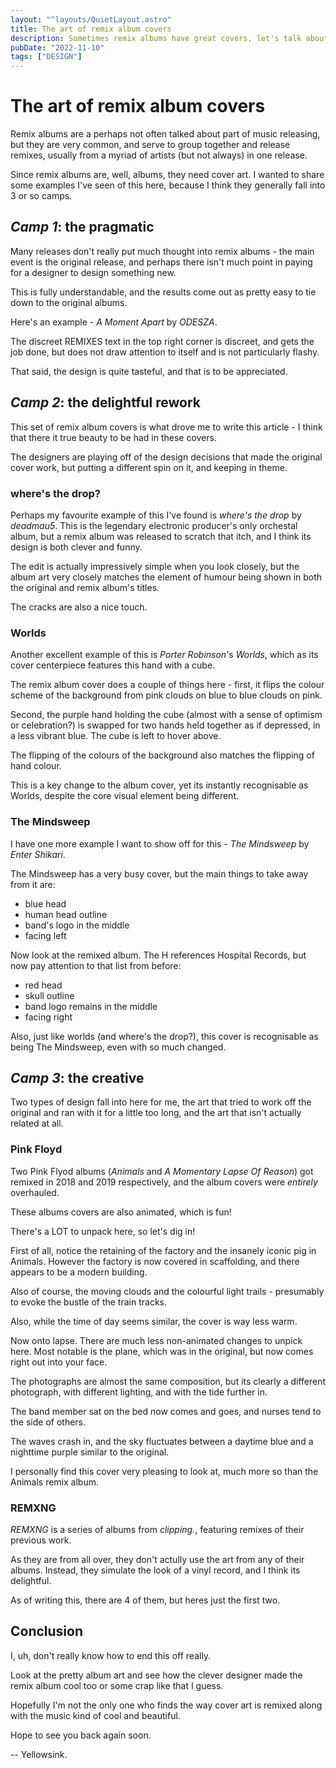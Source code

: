 ```yaml
---
layout: "^layouts/QuietLayout.astro"
title: The art of remix album covers
description: Sometimes remix albums have great covers, let's talk about it.
pubDate: "2022-11-10"
tags: ["DESIGN"]
---
```



# The art of remix album covers

Remix albums are a perhaps not often talked about part of music releasing,
but they are very common, and serve to group together and release remixes,
usually from a myriad of artists (but not always) in one release.

Since remix albums are, well, albums, they need cover art.
I wanted to share some examples I've seen of this here, because I think
they generally fall into 3 or so camps.

## *Camp 1*: the pragmatic

Many releases don't really put much thought into remix albums - the main
event is the original release, and perhaps there isn't much point in paying
for a designer to design something new.

This is fully understandable, and the results come out as pretty easy
to tie down to the original albums.

Here's an example - *A Moment Apart* by *ODESZA*.

<AlbumArts 
  img1="https://coverartarchive.org/release/d8d7147d-52a3-4457-bc30-01366f9e7f9a/30714332048-1200.jpg"
  img2="https://coverartarchive.org/release/300d8d1d-da99-4eeb-ace6-ea79e33501e9/22350174557-1200.jpg"
  name="A Moment Apart"
  name2="A Moment Apart (remixes)"
  artist="ODESZA"
/>

The discreet REMIXES text in the top right corner is discreet, and gets the
job done, but does not draw attention to itself and is not particularly flashy.

That said, the design is quite tasteful, and that is to be appreciated.

## *Camp 2*: the delightful rework

This set of remix album covers is what drove me to write this article - I think
that there it true beauty to be had in these covers.

The designers are playing off of the design decisions that made the original cover
work, but putting a different spin on it, and keeping in theme.

### where's the drop?

Perhaps my favourite example of this I've found is *where's the drop* by *deadmau5*.
This is the legendary electronic producer's only orchestal album, but a remix album
was released to scratch that itch, and I think its design is both clever and funny.

<AlbumArts 
  img1="https://coverartarchive.org/release/48cbeef1-0da6-49a9-913a-0c2443b50035/27116190794-1200.jpg"
  img2="https://coverartarchive.org/release/b2bc3da1-dc2b-4b60-8774-d4590660aa3d/27116095197-1200.jpg"
  highlight2="/sink/quiet_album_highlights/here_drop.png"
  name="where's the drop?"
  name2="here's the drop!"
  artist="deadmau5"
/>

The edit is actually impressively simple when you look closely, but the album art
very closely matches the element of humour being shown in both the original and
remix album's titles.

The cracks are also a nice touch.

### Worlds

Another excellent example of this is *Porter Robinson*'s *Worlds*, which as its
cover centerpiece features this hand with a cube.

The remix album cover does a couple of things here - first, it flips the colour scheme
of the background from pink clouds on blue to blue clouds on pink.

Second, the purple hand holding the cube (almost with a sense of optimism or celebration?)
is swapped for two hands held together as if depressed, in a less vibrant blue.
The cube is left to hover above.

The flipping of the colours of the background also matches the flipping of hand colour.

<AlbumArts 
  img1="https://coverartarchive.org/release/eaacccdc-3c35-4f18-8b73-f4e1bfc403f0/8005829059-1200.jpg"
  img2="https://coverartarchive.org/release/27bacf49-e200-4f0b-b18e-0464e783ddc7/11976951877-1200.jpg"
  highlight1="/sink/quiet_album_highlights/worlds.png"
  highlight2="/sink/quiet_album_highlights/worlds_remixed.png"
  name="Worlds"
  name2="Worlds (Remixed)"
  artist="Porter Robinson"
/>

This is a key change to the album cover, yet its instantly recognisable as Worlds, despite the core
visual element being different.

### The Mindsweep

I have one more example I want to show off for this - *The Mindsweep* by *Enter Shikari*.

The Mindsweep has a very busy cover, but the main things to take away from it are:
- blue head
- human head outline
- band's logo in the middle
- facing left

Now look at the remixed album. The H references Hospital Records,
but now pay attention to that list from before:
- red head
- skull outline
- band logo remains in the middle
- facing right

Also, just like worlds (and where's the drop?), this cover is recognisable as being
The Mindsweep, even with so much changed.

<AlbumArts 
  img1="https://coverartarchive.org/release/194e4271-fcb2-4d45-878a-0eceeb215391/8743852867-1200.jpg"
  img2="https://coverartarchive.org/release/2f9fc94d-7f9c-4089-9ceb-9c59fd536667/11868961310-1200.jpg"
  name="The Mindsweep"
  name2="The Mindsweep: Hospitalised"
  artist="Enter Shikari"
/>

## *Camp 3*: the creative

Two types of design fall into here for me, the art that tried to work off the original
and ran with it for a little too long, and the art that isn't actually related at all.

### Pink Floyd

Two Pink Flyod albums (*Animals* and *A Momentary Lapse Of Reason*) got remixed in 2018 and 2019
respectively, and the album covers were *entirely* overhauled.

These albums covers are also animated, which is fun!

<AlbumArts
  img1="https://coverartarchive.org/release/b1317f57-b739-4ab1-9bf3-fcd9e5291609/31484749293-1200.jpg"
  img2="/sink/quiet_album_animals.mp4"
  video2
  name="Animals"
  name2="Animals (2018 Remix)"
  artist="Pink Floyd"
/>

There's a LOT to unpack here, so let's dig in!

First of all, notice the retaining of the factory and the insanely iconic pig in Animals.
However the factory is now covered in scaffolding, and there appears to be a modern building.

Also of course, the moving clouds and the colourful light trails - presumably to evoke the
bustle of the train tracks.

Also, while the time of day seems similar, the cover is way less warm.

<AlbumArts
  img1="https://coverartarchive.org/release/80e17e6a-13b3-4d9f-a38a-c8fa21d800b4/31471003914-1200.jpg"
  img2="/sink/quiet_album_lapse.mp4"
  video2
  name="A Momentary Lapse Of Reason"
  name2="A Momentary Lapse Of Reason (2019 Remix)"
  artist="Pink Floyd"
/>

Now onto lapse. There are much less non-animated changes to unpick here.
Most notable is the plane, which was in the original, but now comes right out into your face.

The photographs are almost the same composition, but its clearly a different
photograph, with different lighting, and with the tide further in.

The band member sat on the bed now comes and goes, and nurses tend to the side of others.

The waves crash in, and the sky fluctuates between a daytime blue and
a nighttime purple similar to the original.

I personally find this cover very pleasing to look at, much more so than the Animals remix album.

### REMXNG

*REMXNG* is a series of albums from *clipping.*, featuring remixes of their previous work.

As they are from all over, they don't actully use the art from any of their albums.
Instead, they simulate the look of a vinyl record, and I think its delightful.

As of writing this, there are 4 of them, but heres just the first two.

<AlbumArts
  img1="https://coverartarchive.org/release/11246203-85c5-4f42-bc51-6c735d52a596/33621204755-1200.jpg"
  img2="https://coverartarchive.org/release/73237718-0dd7-409b-bb0f-cf87371b6fe6/33686815671-1200.jpg"
  name="REMXNG 2.1"
  name2="REMXNG 2.2"
  artist="clipping."
/>

## Conclusion

I, uh, don't really know how to end this off really.

Look at the pretty album art and see how the clever designer made the remix album cool too or some
crap like that I guess.

Hopefully I'm not the only one who finds the way cover art is remixed along with the music kind of
cool and beautiful.

Hope to see you back again soon.

-- Yellowsink.